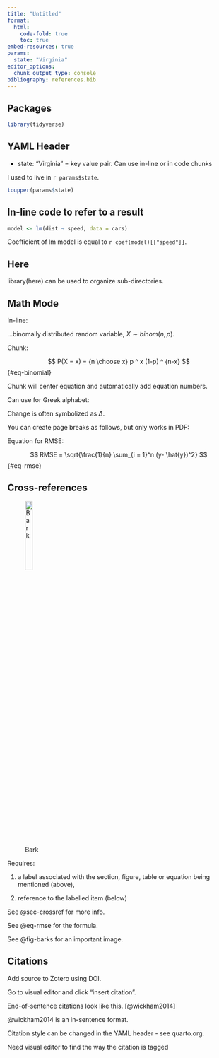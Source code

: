 ```yaml
---
title: "Untitled"
format: 
  html:
    code-fold: true
    toc: true
embed-resources: true
params: 
  state: "Virginia"
editor_options: 
  chunk_output_type: console
bibliography: references.bib
---
```


## Packages

```r
library(tidyverse)
```

## YAML Header

-   state: "Virginia" = key value pair. Can use in-line or in code chunks

I used to live in `r params$state`.

```r
toupper(params$state)
```

## In-line code to refer to a result

```r

model <- lm(dist ~ speed, data = cars)

```

Coefficient of lm model is equal to `r coef(model)[["speed"]]`.

## Here

library(here) can be used to organize sub-directories.

## Math Mode

In-line:

...binomally distributed random variable, $X \sim binom(n, p)$.

Chunk:

$$
P(X = x) = {n \choose x} p ^ x (1-p) ^ {n-x}
$$ {#eq-binomial}

Chunk will center equation and automatically add equation numbers.

Can use for Greek alphabet:

Change is often symbolized as $\Delta$.

You can create page breaks as follows, but only works in PDF:
\newpage

Equation for RMSE:

$$
RMSE = \sqrt{\frac{1}{n} \sum_{i = 1}^n (y- \hat{y})^2}
$$ {#eq-rmse}

## Cross-references {#sec-crossref}

![Bark](barks.jpg){#fig-barks fig-align="center" width="20%"}

Requires:

1)  a label associated with the section, figure, table or equation being mentioned (above),

2)  reference to the labelled item (below)

See @sec-crossref for more info.

See @eq-rmse for the formula.

See @fig-barks for an important image.

## Citations

Add source to Zotero using DOI.

Go to visual editor and click "insert citation".

End-of-sentence citations look like this. [@wickham2014]

@wickham2014 is an in-sentence format.

Citation style can be changed in the YAML header - see quarto.org.

Need visual editor to find the way the citation is tagged
